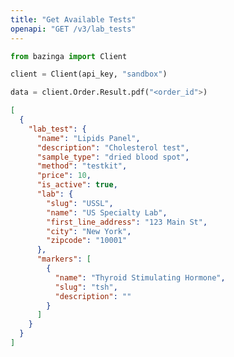 ```yaml
---
title: "Get Available Tests"
openapi: "GET /v3/lab_tests"
---
```


<RequestExample>

```python Python
from bazinga import Client

client = Client(api_key, "sandbox")

data = client.Order.Result.pdf("<order_id">)

```

</RequestExample>

<ResponseExample>

```json Response
[
  {
    "lab_test": {
      "name": "Lipids Panel",
      "description": "Cholesterol test",
      "sample_type": "dried blood spot",
      "method": "testkit",
      "price": 10,
      "is_active": true,
      "lab": {
        "slug": "USSL",
        "name": "US Specialty Lab",
        "first_line_address": "123 Main St",
        "city": "New York",
        "zipcode": "10001"
      },
      "markers": [
        {
          "name": "Thyroid Stimulating Hormone",
          "slug": "tsh",
          "description": ""
        }
      ]
    }
  }
]
```

</ResponseExample>
